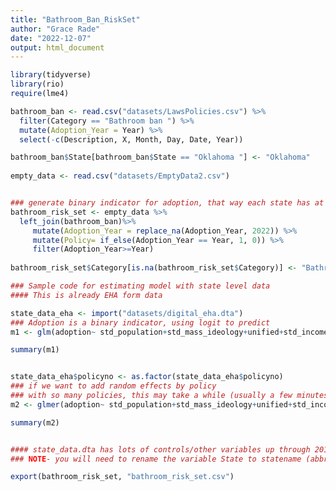 ```yaml
---
title: "Bathroom_Ban_RiskSet"
author: "Grace Rade"
date: "2022-12-07"
output: html_document
---
```

```r
library(tidyverse)
library(rio)
require(lme4)

bathroom_ban <- read.csv("datasets/LawsPolicies.csv") %>% 
  filter(Category == "Bathroom ban ") %>% 
  mutate(Adoption_Year = Year) %>% 
  select(-c(Description, X, Month, Day, Date, Year)) 

bathroom_ban$State[bathroom_ban$State == "Oklahoma "] <- "Oklahoma"
  
empty_data <- read.csv("datasets/EmptyData2.csv")


### generate binary indicator for adoption, that way each state has at most 1 adoption
bathroom_risk_set <- empty_data %>% 
  left_join(bathroom_ban)%>% 
     mutate(Adoption_Year = replace_na(Adoption_Year, 2022)) %>%
     mutate(Policy= if_else(Adoption_Year == Year, 1, 0)) %>%
     filter(Adoption_Year>=Year)
 
bathroom_risk_set$Category[is.na(bathroom_risk_set$Category)] <- "Bathroom ban "
```



```r
### Sample code for estimating model with state level data
#### This is already EHA form data

state_data_eha <- import("datasets/digital_eha.dta") 
### Adoption is a binary indicator, using logit to predict
m1 <- glm(adoption~ std_population+std_mass_ideology+unified+std_income+ std_legp_squire, data=state_data_eha, family=binomial)

summary(m1)


state_data_eha$policyno <- as.factor(state_data_eha$policyno)
### if we want to add random effects by policy
### with so many policies, this may take a while (usually a few minutes)
m2 <- glmer(adoption~ std_population+std_mass_ideology+unified+std_income+ std_legp_squire+ (1|policy), data=state_data_eha, family=binomial)

summary(m2)


#### state_data.dta has lots of controls/other variables up through 2019
### NOTE- you will need to rename the variable State to statename (abbreviation is state)
```

```r
export(bathroom_risk_set, "bathroom_risk_set.csv")
```

